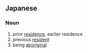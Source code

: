 ==Japanese==
{{ja-kanjitab|せん|じゅう|yomi=on}}

===Noun===
{{ja-noun|せんじゅう}}

# prior [[residence]], earlier residence
# previous [[resident]]
# being [[aboriginal]]